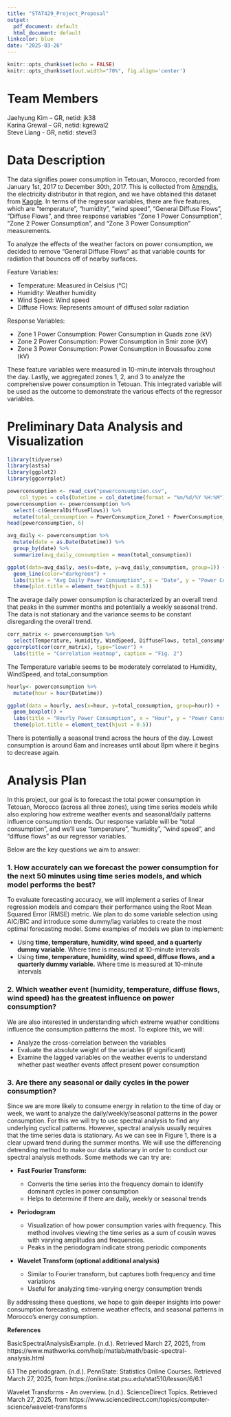 ```yaml
---
title: "STAT429_Project_Proposal"
output:
  pdf_document: default
  html_document: default
linkcolor: blue
date: "2025-03-26"
---
```


```r
knitr::opts_chunk$set(echo = FALSE)
knitr::opts_chunk$set(out.width="70%", fig.align='center')
```

# Team Members

Jaehyung Kim – GR, netid: jk38\
Karina Grewal – GR, netid: kgrewal2\
Steve Liang - GR, netid: stevel3

# Data Description

The data signifies power consumption in Tetouan, Morocco, recorded from January 1st, 2017 to December 30th, 2017. This is collected from [Amendis](https://www.amendis.ma/fr), the electricity distributor in that region, and we have obtained this dataset from [Kaggle](https://www.kaggle.com/datasets/fedesoriano/electric-power-consumption/data). In terms of the regressor variables, there are five features, which are “temperature”, “humidity”, “wind speed”, “General Diffuse Flows”, “Diffuse Flows”, and three response variables “Zone 1 Power Consumption”, “Zone 2 Power Consumption”, and “Zone 3 Power Consumption” measurements.

To analyze the effects of the weather factors on power consumption, we decided to remove “General Diffuse Flows” as that variable counts for radiation that bounces off of nearby surfaces.

Feature Variables:

-   Temperature: Measured in Celsius (°C)\
-   Humidity: Weather humidity\
-   Wind Speed: Wind speed\
-   Diffuse Flows: Represents amount of diffused solar radiation

Response Variables:

-   Zone 1 Power Consumption: Power Consumption in Quads zone (kV)\
-   Zone 2 Power Consumption: Power Consumption in Smir zone (kV)\
-   Zone 3 Power Consumption: Power Consumption in Boussafou zone (kV)

These feature variables were measured in 10-minute intervals throughout the day. Lastly, we aggregated zones 1, 2, and 3 to analyze the comprehensive power consumption in Tetouan. This integrated variable will be used as the outcome to demonstrate the various effects of the regressor variables.

# Preliminary Data Analysis and Visualization

```r
library(tidyverse)
library(astsa)
library(ggplot2)
library(ggcorrplot)
```

```r
powerconsumption <- read_csv("powerconsumption.csv", 
    col_types = cols(Datetime = col_datetime(format = "%m/%d/%Y %H:%M")))
powerconsumption <- powerconsumption %>% 
  select(-c(GeneralDiffuseFlows)) %>%
  mutate(total_consumption = PowerConsumption_Zone1 + PowerConsumption_Zone2 + PowerConsumption_Zone3)
head(powerconsumption, 6)
```

```r
avg_daily <- powerconsumption %>%
  mutate(date = as.Date(Datetime)) %>%
  group_by(date) %>%
  summarize(avg_daily_consumption = mean(total_consumption))

ggplot(data=avg_daily, aes(x=date, y=avg_daily_consumption, group=1)) +
  geom_line(color="darkgreen") + 
  labs(title = "Avg Daily Power Consumption", x = "Date", y = "Power Consumption", caption = "Fig. 1") +
  theme(plot.title = element_text(hjust = 0.5))
```

The average daily power consumption is characterized by an overall trend that peaks in the summer months and potentially a weekly seasonal trend. The data is not stationary and the variance seems to be constant disregarding the overall trend.

```r
corr_matrix <- powerconsumption %>%
  select(Temperature, Humidity, WindSpeed, DiffuseFlows, total_consumption)
ggcorrplot(cor(corr_matrix), type="lower") +
  labs(title = "Correlation Heatmap", caption = "Fig. 2")
```

The Temperature variable seems to be moderately correlated to Humidity, WindSpeed, and total_consumption

```r
hourly<- powerconsumption %>%
  mutate(hour = hour(Datetime))

ggplot(data = hourly, aes(x=hour, y=total_consumption, group=hour)) +
  geom_boxplot() +
  labs(title = "Hourly Power Consumption", x = "Hour", y = "Power Consumption", caption = "Fig. 3") + 
  theme(plot.title = element_text(hjust = 0.5))
```

There is potentially a seasonal trend across the hours of the day. Lowest consumption is around 6am and increases until about 8pm where it begins to decrease again. 

# Analysis Plan

In this project, our goal is to forecast the total power consumption in Tetouan, Morocco (across all three zones), using time series models while also exploring how extreme weather events and seasonal/daily patterns influence consumption trends. Our response variable will be “total consumption”, and we’ll use “temperature”, “humidity”, “wind speed”, and “diffuse flows” as our regressor variables.

Below are the key questions we aim to answer:

### 1. How accurately can we forecast the power consumption for the next 50 minutes using time series models, and which model performs the best?

To evaluate forecasting accuracy, we will implement a series of linear regression models and compare their performance using the Root Mean Squared Error (RMSE) metric. We plan to do some variable selection using AIC/BIC and introduce some dummy/lag variables to create the most optimal forecasting model. Some examples of models we plan to implement:

-   Using **time, temperature, humidity, wind speed, and a quarterly dummy variable**. Where time is measured at 10-minute intervals\
-   Using **time, temperature, humidity, wind speed, diffuse flows, and a quarterly dummy variable.** Where time is measured at 10-minute intervals

### 2. Which weather event (humidity, temperature, diffuse flows, wind speed) has the greatest influence on power consumption?

We are also interested in understanding which extreme weather conditions influence the consumption patterns the most. To explore this, we will:

-   Analyze the cross-correlation between the variables
-   Evaluate the absolute weight of the variables (if significant)
-   Examine the lagged variables on the weather events to understand whether past weather events affect present power consumption

### 3. Are there any seasonal or daily cycles in the power consumption?

Since we are more likely to consume energy in relation to the time of day or week, we want to analyze the daily/weekly/seasonal patterns in the power consumption. For this we will try to use spectral analysis to find any underlying cyclical patterns. However, spectral analysis usually requires that the time series data is stationary. As we can see in Figure 1, there is a clear upward trend during the summer months. We will use the differencing detrending method to make our data stationary in order to conduct our spectral analysis methods. Some methods we can try are:

       
* **Fast Fourier Transform:**  

  - Converts the time series into the frequency domain to identify dominant cycles in power consumption
  - Helps to determine if there are daily, weekly or seasonal trends  

* **Periodogram**   

  - Visualization of how power consumption varies with frequency. This method involves viewing the time series as a sum of cousin waves with varying amplitudes and frequencies.
  - Peaks in the periodogram indicate strong periodic components  

* **Wavelet Transform (optional additional analysis)**  

  - Similar to Fourier transform, but captures both frequency and time variations 
  - Useful for analyzing time-varying energy consumption trends  


By addressing these questions, we hope to gain deeper insights into power consumption forecasting, extreme weather effects, and seasonal patterns in Morocco's energy consumption.  

**References**  

BasicSpectralAnalysisExample. (n.d.). Retrieved March 27, 2025, from https://www.mathworks.com/help/matlab/math/basic-spectral-analysis.html  

6.1 The periodogram. (n.d.). PennState: Statistics Online Courses. Retrieved March 27, 2025, from https://online.stat.psu.edu/stat510/lesson/6/6.1  

Wavelet Transforms - An overview. (n.d.). ScienceDirect Topics. Retrieved March 27, 2025, from https://www.sciencedirect.com/topics/computer-science/wavelet-transforms

